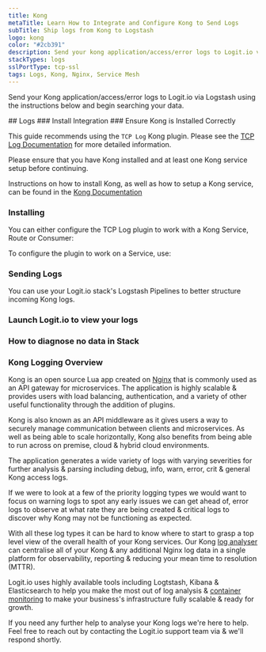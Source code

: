 ```yaml
---
title: Kong
metaTitle: Learn How to Integrate and Configure Kong to Send Logs
subTitle: Ship logs from Kong to Logstash
logo: kong
color: "#2cb391"
description: Send your kong application/access/error logs to Logit.io via Logstash using the instructions below and begin searching your data
stackTypes: logs
sslPortType: tcp-ssl
tags: Logs, Kong, Nginx, Service Mesh
---
```


Send your Kong application/access/error logs to Logit.io via Logstash 
using the instructions below and begin searching your data.

<Steps>
  ## Logs
  ### Install Integration
  <InstallIntegration/>
### Ensure Kong is Installed Correctly

This guide recommends using the `TCP Log` Kong plugin. Please see the [TCP Log Documentation](https://docs.konghq.com/hub/kong-inc/tcp-log/) for more detailed information.
        
Please ensure that you have Kong installed and at least one Kong service setup before continuing.

Instructions on how to install Kong, as well as how to setup a Kong service, can be found in the [Kong Documentation](https://docs.konghq.com/)

### Installing

You can either configure the TCP Log plugin to work with a Kong Service, Route or Consumer:
        
To configure the plugin to work on a Service, use:

<InstallKong />

### Sending Logs

You can use your Logit.io stack's Logstash Pipelines to better structure incoming Kong logs.

<EditPipeline/>

### Launch Logit.io to view your logs
<LaunchStack utmMedium="logs" utmCampaign="kong" source="kong" />

### How to diagnose no data in Stack

<DiagnoseNoData />
</Steps>

### Kong Logging Overview

Kong is an open source Lua app created on [Nginx](/integrations/log-management/applications/nginx) that 
is commonly used as an API gateway for microservices. The application is highly scalable & 
provides users with load balancing, authentication, and a variety of other useful 
functionality through the addition of plugins.

Kong is also known as an API middleware as it gives users a way to securely manage 
communication between clients and microservices. As well as being able to scale 
horizontally, Kong also benefits from being able to run across on premise, 
cloud & hybrid cloud environments.

The application generates a wide variety of logs with varying severities for further 
analysis & parsing including debug, info, warn, error, crit & general Kong access logs.

If we were to look at a few of the priority logging types we would want to 
focus on warning logs to spot any early issues we can get ahead of, error logs 
to observe at what rate they are being created & critical logs to 
discover why Kong may not be functioning as expected.

With all these log types it can be hard to know where to start to grasp a top 
level view of the overall health of your Kong services. Our 
Kong [log analyser](https://logit.io/solutions/analysis/log-analysis) can centralise 
all of your Kong & any additional Nginx log data in a single platform for observability, 
reporting & reducing your mean time to resolution (MTTR).

Logit.io uses highly available tools including Logtstash, Kibana & Elasticsearch to 
help you make the most out of log analysis & [container monitoring](https://logit.io/solutions/monitoring/container-monitoring/) to 
make your business's infrastructure fully scalable & ready for growth. 

If you need any further help to analyse your Kong logs we're here to help. 
Feel free to reach out by contacting the Logit.io support 
team via <IntercomButton text="live chat"/> & we'll respond shortly.